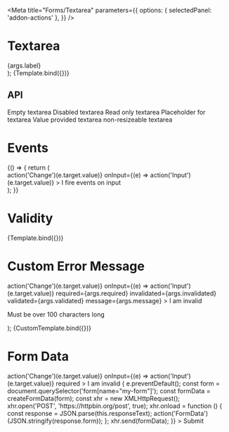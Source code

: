 

<Meta
  title="Forms/Textarea"
  parameters={{
    options: { selectedPanel: 'addon-actions' },
  }}
/>

# Textarea

<GuidelineLink path="textarea" />

  <div
    style={{
      display: 'grid',
      gridGap: '1rem',
      gridTemplateColumns: 'repeat(1, 250px)',
    }}
  >
    <PharosTextarea
      name="story-input"
      cols={args.columns}
      disabled={args.disabled}
      hideLabel={args.hideLabel}
      invalidated={args.invalidated}
      message={args.message}
      placeholder={args.placeholder}
      resize={args.resize}
      readonly={args.readonly}
      required={args.required}
      rows={args.rows}
      validated={args.validated}
      value={args.value}
    >
      <span slot="label">{args.label}</span>
    </PharosTextarea>
  </div>
);

<Canvas withToolbar>
  <Story
    name="Base"
    argTypes={{
      type: { table: { disable: true }, defaultValue: 'text' },
    }}
    args={{
      label: 'I am a label',
      placeholder: 'Enter some text',
      value: '',
      columns: 20,
      rows: 2,
      hideLabel: false,
    }}
  >
    {Template.bind({})}
  </Story>
</Canvas>

## API

<ArgsTable of={PharosTextarea} />

<Canvas withToolbar>
  <Story name="States">
    <div style={{ display: 'grid', gridGap: '1rem', gridTemplateColumns: 'repeat(2, 250px)' }}>
      <PharosTextarea>
        <span slot="label">Empty textarea</span>
      </PharosTextarea>
      <PharosTextarea disabled>
        <span slot="label">Disabled textarea</span>
      </PharosTextarea>
      <PharosTextarea readonly value="Example text">
        <span slot="label">Read only textarea</span>
      </PharosTextarea>
      <PharosTextarea placeholder="Placeholder text">
        <span slot="label">Placeholder for textarea</span>
      </PharosTextarea>
      <PharosTextarea value="This value is provided">
        <span slot="label">Value provided textarea</span>
      </PharosTextarea>
      <PharosTextarea resize="none">
        <span slot="label">non-resizeable textarea</span>
      </PharosTextarea>
    </div>
  </Story>
</Canvas>

# Events

<Canvas withToolbar>
  <Story name="Events">
    {() => {
      return (
        <div
          style={{
            display: 'grid',
            gridGap: '1rem',
            gridTemplateColumns: 'repeat(1, 250px)',
          }}
        >
          <PharosTextarea
            placeholder="Enter some text"
            onChange={(e) => action('Change')(e.target.value)}
            onInput={(e) => action('Input')(e.target.value)}
          >
            <span slot="label">I fire events on input</span>
          </PharosTextarea>
        </div>
      );
    }}
  </Story>
</Canvas>

# Validity

<Canvas withToolbar>
  <Story
    name="Validity"
    argTypes={{
      label: { table: { disable: true }, defaultValue: 'Test me out' },
      placeholder: {
        table: { disable: true },
        defaultValue: 'Enter some text',
      },
      value: { table: { disable: true }, defaultValue: ' ' },
    }}
    args={{
      required: true,
      invalidated: true,
      validated: false,
      message: 'This field does not meet the requirements',
    }}
  >
    {Template.bind({})}
  </Story>
</Canvas>

# Custom Error Message

  <div
    style={{
      display: 'grid',
      gridGap: '1rem',
      gridTemplateColumns: 'repeat(1, 250px)',
    }}
  >
    <PharosTextarea
      placeholder="Enter some text"
      onChange={(e) => action('Change')(e.target.value)}
      onInput={(e) => action('Input')(e.target.value)}
      required={args.required}
      invalidated={args.invalidated}
      validated={args.validated}
      message={args.message}
    >
      <span slot="label">I am invalid</span>
      <span slot="message">
        <p>Must be over 100 characters long</p>
      </span>
    </PharosTextarea>
  </div>
);

<Canvas withToolbar>
  <Story
    name="Custom Error Message"
    args={{
      required: false,
      invalidated: true,
      validated: false,
      message: 'This field does not meet the requirements',
    }}
  >
    {CustomTemplate.bind({})}
  </Story>
</Canvas>

# Form Data

<Canvas withToolbar>
  <Story name="Form Data">
    <div
      style={{
        display: 'grid',
        gridGap: '1rem',
        gridTemplateColumns: 'repeat(1, 250px)',
      }}
    >
      <form name="my-form" action="https://httpbin.org/post" method="POST">
        <PharosTextarea
          name="my-textarea"
          placeholder="Enter some text"
          style={{ marginBottom: '0.5rem' }}
          onChange={(e) => action('Change')(e.target.value)}
          onInput={(e) => action('Input')(e.target.value)}
          required
        >
          <span slot="label">I am invalid</span>
        </PharosTextarea>
        <PharosButton
          type="submit"
          value="Submit"
          onClick={(e) => {
            e.preventDefault();
            const form = document.querySelector('form[name="my-form"]');
            const formData = createFormData(form);
            const xhr = new XMLHttpRequest();
            xhr.open('POST', 'https://httpbin.org/post', true);
            xhr.onload = function () {
              const response = JSON.parse(this.responseText);
              action('FormData')(JSON.stringify(response.form));
            };
            xhr.send(formData);
          }}
        >
          Submit
        </PharosButton>
      </form>
    </div>
  </Story>
</Canvas>

